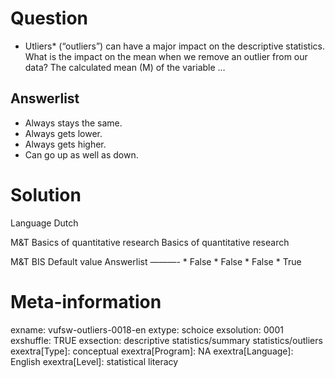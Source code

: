 Question
========
* Utliers* ("outliers") can have a major impact on the descriptive statistics. What is the impact on the mean when we remove an outlier from our data? The calculated mean (M) of the variable ...

Answerlist
----------
* Always stays the same.
* Always gets lower.
* Always gets higher.
* Can go up as well as down.

Solution
========

Language Dutch

M&T Basics of quantitative research Basics of quantitative research

M&T BIS Default value
Answerlist
----------
* False
* False
* False
* True

Meta-information
================
exname: vufsw-outliers-0018-en
extype: schoice
exsolution: 0001
exshuffle: TRUE
exsection: descriptive statistics/summary statistics/outliers
exextra[Type]: conceptual
exextra[Program]: NA
exextra[Language]: English
exextra[Level]: statistical literacy

